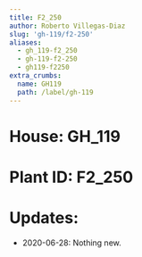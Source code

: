 ```yaml
---
title: F2_250
author: Roberto Villegas-Diaz
slug: 'gh-119/f2-250'
aliases:
  - gh_119-f2_250
  - gh-119-f2-250
  - gh119-f2250
extra_crumbs:
  name: GH119
  path: /label/gh-119
---
```


# **House**: GH_119
# **Plant ID**: F2_250
# **Updates**: 
 - 2020-06-28: Nothing new.
